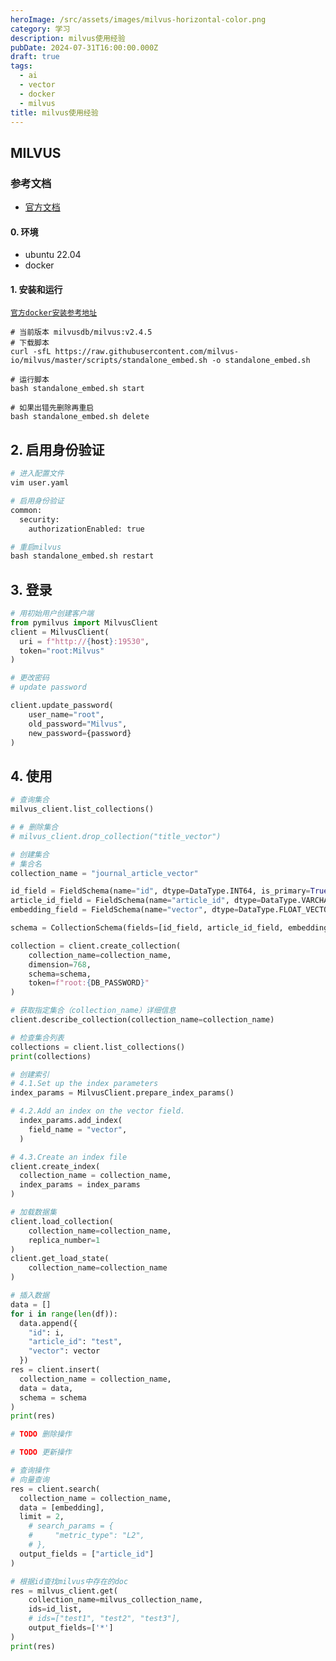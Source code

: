 ```yaml
---
heroImage: /src/assets/images/milvus-horizontal-color.png
category: 学习
description: milvus使用经验
pubDate: 2024-07-31T16:00:00.000Z
draft: true
tags:
  - ai
  - vector
  - docker
  - milvus
title: milvus使用经验
---
```


## MILVUS

### 参考文档

- [官方文档](https://milvus.io/)

#### 0. 环境

- ubuntu 22.04
- docker

#### 1. 安装和运行

[`官方docker安装参考地址`](https://milvus.io/docs/install_standalone-docker.md#Run-Milvus-in-Docker)

```shell
# 当前版本 milvusdb/milvus:v2.4.5
# 下载脚本
curl -sfL https://raw.githubusercontent.com/milvus-io/milvus/master/scripts/standalone_embed.sh -o standalone_embed.sh

# 运行脚本
bash standalone_embed.sh start

# 如果出错先删除再重启
bash standalone_embed.sh delete
```

## 2. 启用身份验证

```python
# 进入配置文件
vim user.yaml

# 启用身份验证
common:
  security:
    authorizationEnabled: true

# 重启milvus
bash standalone_embed.sh restart
```

## 3. 登录

```python
# 用初始用户创建客户端
from pymilvus import MilvusClient
client = MilvusClient(
  uri = f"http://{host}:19530",
  token="root:Milvus"
)

# 更改密码
# update password

client.update_password(
    user_name="root",
    old_password="Milvus",
    new_password={password}
)


```

## 4. 使用

```python
# 查询集合
milvus_client.list_collections()

# # 删除集合
# milvus_client.drop_collection("title_vector")

```

```python
# 创建集合
# 集合名
collection_name = "journal_article_vector"

id_field = FieldSchema(name="id", dtype=DataType.INT64, is_primary=True, description="primary id")
article_id_field = FieldSchema(name="article_id", dtype=DataType.VARCHAR, description="journal article id", max_length=32)
embedding_field = FieldSchema(name="vector", dtype=DataType.FLOAT_VECTOR, dim=768, description="vector")

schema = CollectionSchema(fields=[id_field, article_id_field, embedding_field], auto_id=False, description="journal article", enable_dynamic_field=True)

collection = client.create_collection(
    collection_name=collection_name,
    dimension=768,
    schema=schema,
    token=f"root:{DB_PASSWORD}"
)

# 获取指定集合（collection_name）详细信息
client.describe_collection(collection_name=collection_name)

# 检查集合列表
collections = client.list_collections()
print(collections)
```

```python
# 创建索引
# 4.1.Set up the index parameters
index_params = MilvusClient.prepare_index_params()

# 4.2.Add an index on the vector field.
  index_params.add_index(
    field_name = "vector",
  )

# 4.3.Create an index file
client.create_index(
  collection_name = collection_name,
  index_params = index_params
)

# 加载数据集
client.load_collection(
    collection_name=collection_name,
    replica_number=1
)
client.get_load_state(
    collection_name=collection_name
)
```

```python
# 插入数据
data = []
for i in range(len(df)):
  data.append({
    "id": i,
    "article_id": "test",
    "vector": vector
  })
res = client.insert(
  collection_name = collection_name,
  data = data,
  schema = schema
)
print(res)
```

```python
# TODO 删除操作
```

```python
# TODO 更新操作
```

```python
# 查询操作
# 向量查询
res = client.search(
  collection_name = collection_name,
  data = [embedding],
  limit = 2,
    # search_params = {
    #     "metric_type": "L2",
    # },
  output_fields = ["article_id"]
)

# 根据id查找milvus中存在的doc
res = milvus_client.get(
    collection_name=milvus_collection_name,
    ids=id_list,
    # ids=["test1", "test2", "test3"],
    output_fields=['*']
)
print(res)
```
